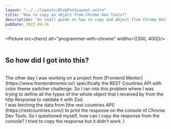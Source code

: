 ```yaml
---
layout: "../../layouts/BlogPostLayout.astro"
title: "How to copy an object from Chrome Dev Tools?"
description: "An small guide on how to copy and object from Chrome Dev Tools."
pubDate: 2022-09-16
---
```


<Picture src={hero} alt="programmer-with-chrome" widths={[350, 400]}/>
<br/>
<br/>
## So how did I got into this?
<br/>
The other day I was working on a project from [Frontend Mentor](https://www.frontendmentor.io/) specifically 
the REST Countries API with color theme switcher challenge. So I ran into this problem where I was trying to 
define all the types of the whole object that I received by from the http Response to validate it with Zod. 
<br />
I was fetching the data from [the rest countries API](https://restcountries.com/) to print the response on 
the console of Chrome Dev Tools. So I questioned myself, how can I copy the response from the console? 
I tried to copy the response but it didn't work. I